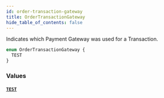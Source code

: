 ```yaml
---
id: order-transaction-gateway
title: OrderTransactionGateway
hide_table_of_contents: false
---
```



Indicates which Payment Gateway was used for a Transaction.

```graphql
enum OrderTransactionGateway {
  TEST
}
```


### Values

#### [`TEST`](#)






